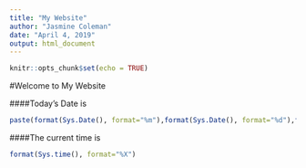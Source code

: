 ```yaml
---
title: "My Website"
author: "Jasmine Coleman"
date: "April 4, 2019"
output: html_document
---
```


```r
knitr::opts_chunk$set(echo = TRUE)
```

#Welcome to My Website  


####Today's Date is
```r
paste(format(Sys.Date(), format="%m"),format(Sys.Date(), format="%d"),format(Sys.Date(), format="%Y"),sep = "/")
```

####The current time is
```r
format(Sys.time(), format="%X")
```